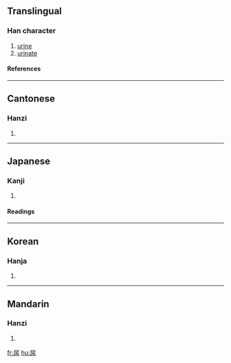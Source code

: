 {{see|尿}}

==Translingual==
===Han character===
{{Han char|rn=44|rad=尸|as=04|sn=7|four=7723<sub>2</sub>|canj=尸水 (SE)}}
# [[urine]]
# [[urinate]]
====References====
{{Han ref|kx=0300.200|dkj=07651|dj=0596.130|hdz=20966.150|uh=5C3F|ud=23615|bh=A7BF|bd=42943}}
----
==Cantonese==
===Hanzi===
{{yue-hanzi|jyut=|y=niu6, seui1}}
# {{defn|Cantonese}}
----
==Japanese==
===Kanji===
{{ja-kanji|grade=c|rs=尸04}}
# {{defn|Japanese}} 
====Readings====
{{ja-readings|on=[[にょう]] (nyō)|kun=[[いばり]] (ibari)}}
----
==Korean==
===Hanja===
{{ko-hanja|hangeul=뇨|rv=nyo|mr=nyo}}
# {{defn|Korean}}
----
==Mandarin==
===Hanzi===
{{cmn-hanzi|pin=[[niào]] (niao4), [[suī]] (sui1)|wg=niao<sup>4</sup>, sui<sup>1</sup>}}
# {{defn|Mandarin}}

[[fr:尿]]
[[hu:尿]]
